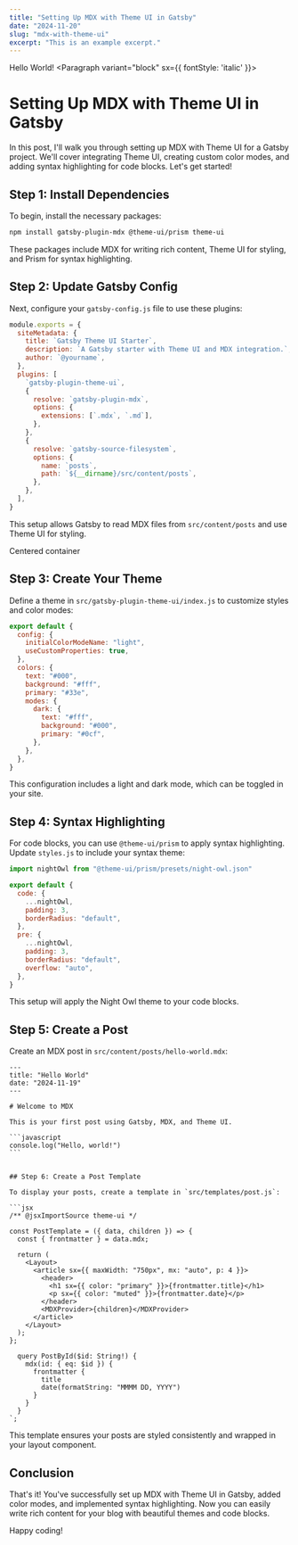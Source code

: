 ```yaml
---
title: "Setting Up MDX with Theme UI in Gatsby"
date: "2024-11-20"
slug: "mdx-with-theme-ui"
excerpt: "This is an example excerpt."
---
```



<Layout>

<Container p={1} >

<Paragraph>Hello World!</Paragraph>
<Paragraph variant="block" sx={{ fontStyle: 'italic' }}>

# Setting Up MDX with Theme UI in Gatsby

In this post, I'll walk you through setting up MDX with Theme UI for a Gatsby project. We'll cover integrating Theme UI, creating custom color modes, and adding syntax highlighting for code blocks. Let's get started!

</Paragraph>

## Step 1: Install Dependencies

To begin, install the necessary packages:

```bash
npm install gatsby-plugin-mdx @theme-ui/prism theme-ui
```

These packages include MDX for writing rich content, Theme UI for styling, and Prism for syntax highlighting.

## Step 2: Update Gatsby Config

Next, configure your `gatsby-config.js` file to use these plugins:

```js
module.exports = {
  siteMetadata: {
    title: `Gatsby Theme UI Starter`,
    description: `A Gatsby starter with Theme UI and MDX integration.`,
    author: `@yourname`,
  },
  plugins: [
    `gatsby-plugin-theme-ui`,
    {
      resolve: `gatsby-plugin-mdx`,
      options: {
        extensions: [`.mdx`, `.md`],
      },
    },
    {
      resolve: `gatsby-source-filesystem`,
      options: {
        name: `posts`,
        path: `${__dirname}/src/content/posts`,
      },
    },
  ],
}
```

This setup allows Gatsby to read MDX files from `src/content/posts` and use Theme UI for styling.

Centered container

</Container>

## Step 3: Create Your Theme

Define a theme in `src/gatsby-plugin-theme-ui/index.js` to customize styles and color modes:

```js
export default {
  config: {
    initialColorModeName: "light",
    useCustomProperties: true,
  },
  colors: {
    text: "#000",
    background: "#fff",
    primary: "#33e",
    modes: {
      dark: {
        text: "#fff",
        background: "#000",
        primary: "#0cf",
      },
    },
  },
}
```

This configuration includes a light and dark mode, which can be toggled in your site.

## Step 4: Syntax Highlighting

For code blocks, you can use `@theme-ui/prism` to apply syntax highlighting. Update `styles.js` to include your syntax theme:

```js
import nightOwl from "@theme-ui/prism/presets/night-owl.json"

export default {
  code: {
    ...nightOwl,
    padding: 3,
    borderRadius: "default",
  },
  pre: {
    ...nightOwl,
    padding: 3,
    borderRadius: "default",
    overflow: "auto",
  },
}
```

This setup will apply the Night Owl theme to your code blocks.

## Step 5: Create a Post

Create an MDX post in `src/content/posts/hello-world.mdx`:

````mdx
---
title: "Hello World"
date: "2024-11-19"
---

# Welcome to MDX

This is your first post using Gatsby, MDX, and Theme UI.

```javascript
console.log("Hello, world!")
```
````

````

## Step 6: Create a Post Template

To display your posts, create a template in `src/templates/post.js`:

```jsx
/** @jsxImportSource theme-ui */

const PostTemplate = ({ data, children }) => {
  const { frontmatter } = data.mdx;

  return (
    <Layout>
      <article sx={{ maxWidth: "750px", mx: "auto", p: 4 }}>
        <header>
          <h1 sx={{ color: "primary" }}>{frontmatter.title}</h1>
          <p sx={{ color: "muted" }}>{frontmatter.date}</p>
        </header>
        <MDXProvider>{children}</MDXProvider>
      </article>
    </Layout>
  );
};

  query PostById($id: String!) {
    mdx(id: { eq: $id }) {
      frontmatter {
        title
        date(formatString: "MMMM DD, YYYY")
      }
    }
  }
`;

````

This template ensures your posts are styled consistently and wrapped in your layout component.

## Conclusion

That's it! You've successfully set up MDX with Theme UI in Gatsby, added color modes, and implemented syntax highlighting. Now you can easily write rich content for your blog with beautiful themes and code blocks.

Happy coding!

</Layout>
